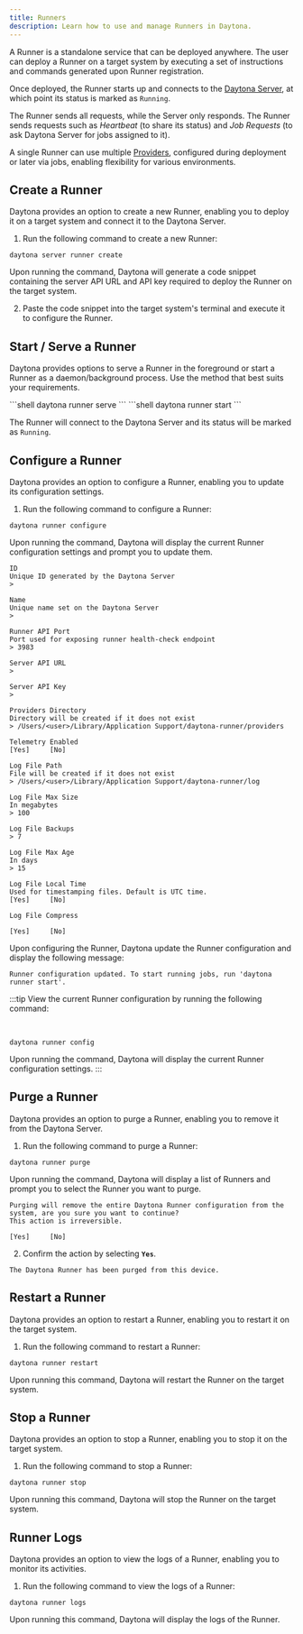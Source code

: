 ```yaml
---
title: Runners
description: Learn how to use and manage Runners in Daytona.
---
```



A Runner is a standalone service that can be deployed anywhere. The user can deploy a Runner on a target system by executing a set of instructions and commands generated upon Runner registration.

Once deployed, the Runner starts up and connects to the [Daytona Server](/docs/usage/server), at which point its status is marked as `Running`.

The Runner sends all requests, while the Server only responds. The Runner sends requests such as _Heartbeat_ (to share its status) and _Job Requests_ (to ask Daytona Server for jobs assigned to it).

A single Runner can use multiple [Providers](/docs/configuration/providers), configured during deployment or later via jobs, enabling flexibility for various environments.

## Create a Runner

Daytona provides an option to create a new Runner, enabling you to deploy it on a target system and connect it to the Daytona Server.

1. Run the following command to create a new Runner:

```shell
daytona server runner create
```

Upon running the command, Daytona will generate a code snippet containing the server API URL and API key required to deploy the Runner on the target system.

2. Paste the code snippet into the target system's terminal and execute it to configure the Runner.

## Start / Serve a Runner

Daytona provides options to serve a Runner in the foreground or start a Runner as a daemon/background process. Use the method that best suits your requirements.

<Tabs>
<TabItem label="Foreground">
```shell
daytona runner serve
```
</TabItem>
<TabItem label="Daemon/Background">
```shell
daytona runner start
```
</TabItem>
</Tabs>

The Runner will connect to the Daytona Server and its status will be marked as `Running`.

## Configure a Runner

Daytona provides an option to configure a Runner, enabling you to update its configuration settings.

1. Run the following command to configure a Runner:

```shell
daytona runner configure
```

Upon running the command, Daytona will display the current Runner configuration settings and prompt you to update them.

```text
ID
Unique ID generated by the Daytona Server
>

Name
Unique name set on the Daytona Server
>

Runner API Port
Port used for exposing runner health-check endpoint
> 3983

Server API URL
>

Server API Key
>

Providers Directory
Directory will be created if it does not exist
> /Users/<user>/Library/Application Support/daytona-runner/providers

Telemetry Enabled
[Yes]     [No]

Log File Path
File will be created if it does not exist
> /Users/<user>/Library/Application Support/daytona-runner/log

Log File Max Size
In megabytes
> 100

Log File Backups
> 7

Log File Max Age
In days
> 15

Log File Local Time
Used for timestamping files. Default is UTC time.
[Yes]     [No]

Log File Compress

[Yes]     [No]
```

Upon configuring the Runner, Daytona update the Runner configuration and display the following message:

```text
Runner configuration updated. To start running jobs, run 'daytona runner start'.
```

:::tip
View the current Runner configuration by running the following command:

<br />

```shell
daytona runner config
```

Upon running the command, Daytona will display the current Runner configuration settings.
:::

## Purge a Runner

Daytona provides an option to purge a Runner, enabling you to remove it from the Daytona Server.

1. Run the following command to purge a Runner:

```shell
daytona runner purge
```

Upon running the command, Daytona will display a list of Runners and prompt you to select the Runner you want to purge.

```text
Purging will remove the entire Daytona Runner configuration from the system, are you sure you want to continue?
This action is irreversible.

[Yes]     [No]
```

2. Confirm the action by selecting **`Yes`**.

```text
The Daytona Runner has been purged from this device.
```

## Restart a Runner

Daytona provides an option to restart a Runner, enabling you to restart it on the target system.

1. Run the following command to restart a Runner:

```shell
daytona runner restart
```

Upon running this command, Daytona will restart the Runner on the target system.

## Stop a Runner

Daytona provides an option to stop a Runner, enabling you to stop it on the target system.

1. Run the following command to stop a Runner:

```shell
daytona runner stop
```

Upon running this command, Daytona will stop the Runner on the target system.

## Runner Logs

Daytona provides an option to view the logs of a Runner, enabling you to monitor its activities.

1. Run the following command to view the logs of a Runner:

```shell
daytona runner logs
```

Upon running this command, Daytona will display the logs of the Runner.
